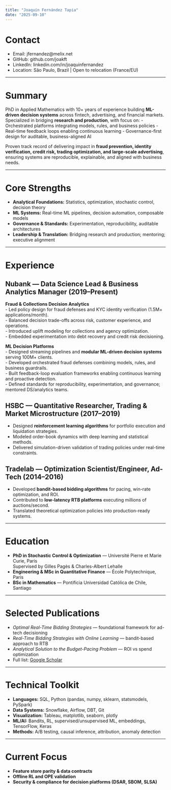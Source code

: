 ```yaml
---
title: "Joaquín Fernández Tapia"
date: "2025-09-10"
---
```


# Contact
- Email: jfernandez@melix.net  
- GitHub: github.com/joakft  
- LinkedIn: linkedin.com/in/joaquinfernandez  
- Location: São Paulo, Brazil | Open to relocation (France/EU)

---

# Summary
PhD in Applied Mathematics with 10+ years of experience building **ML-driven decision systems** across fintech, advertising, and financial markets. Specialized in bridging **research and production**, with focus on:
- Orchestrated platforms integrating models, rules, and business policies
- Real-time feedback loops enabling continuous learning
- Governance-first design for auditable, business-aligned AI

Proven track record of delivering impact in **fraud prevention, identity verification, credit risk, trading optimization, and large-scale advertising**, ensuring systems are reproducible, explainable, and aligned with business needs.

---

# Core Strengths
- **Analytical Foundations:** Statistics, optimization, stochastic control, decision theory  
- **ML Systems:** Real-time ML pipelines, decision automation, composable models  
- **Governance & Standards:** Experimentation, reproducibility, auditable architectures  
- **Leadership & Translation:** Bridging research and production; mentoring; executive alignment  

---

# Experience

## Nubank — Data Science Lead & Business Analytics Manager (2019–Present)
**Fraud & Collections Decision Analytics**  
- Led policy design for fraud defenses and KYC identity verification (1.5M+ applications/month).  
- Balanced decision trade-offs across risk, customer experience, and operations.  
- Introduced uplift modeling for collections and agency optimization.  
- Embedded experimentation into debt recovery and credit risk decisioning.  

**ML Decision Platforms**  
- Designed streaming pipelines and **modular ML-driven decision systems** serving 100M+ clients.  
- Developed orchestrated fraud defenses combining models, rules, and business guardrails.  
- Built feedback-loop evaluation frameworks enabling continuous learning and proactive detection.  
- Defined standards for reproducibility, experimentation, and governance; mentored DS/analytics teams.  

## HSBC — Quantitative Researcher, Trading & Market Microstructure (2017–2019)
- Designed **reinforcement learning algorithms** for portfolio execution and liquidation strategies.  
- Modeled order-book dynamics with deep learning and statistical methods.  
- Delivered simulation-driven validation of trading policies under real-time constraints.  

## Tradelab — Optimization Scientist/Engineer, Ad-Tech (2014–2016)
- Developed **bandit-based bidding algorithms** for pacing, win-rate optimization, and ROI.  
- Contributed to **low-latency RTB platforms** executing millions of auctions/second.  
- Translated theoretical optimization policies into production-ready systems.  

---

# Education
- **PhD in Stochastic Control & Optimization** — Université Pierre et Marie Curie, Paris  
  Supervised by Gilles Pagès & Charles-Albert Lehalle  
- **Engineering & MSc in Quantitative Finance** — École Polytechnique, Paris  
- **BSc in Mathematics** — Pontificia Universidad Católica de Chile, Santiago  

---

# Selected Publications
- *Optimal Real-Time Bidding Strategies* — foundational framework for ad-tech decisioning  
- *Real-Time Bidding Strategies with Online Learning* — bandit-based approach to RTB  
- *Analytical Solution to the Budget-Pacing Problem* — ROI vs spend optimization  
- Full list: [Google Scholar](https://scholar.google.com/citations?user=2DscEkAAAAAJ)  

---

# Technical Toolkit
- **Languages:** SQL, Python (pandas, numpy, sklearn, statsmodels, PySpark)  
- **Data Systems:** Snowflake, Airflow, DBT, Git  
- **Visualization:** Tableau, matplotlib, seaborn, plotly  
- **ML/AI:** Bandits, RL, supervised/unsupervised ML, embeddings, TensorFlow, Keras  
- **Methods:** A/B testing, causal inference, attribution, anomaly detection  

---

# Current Focus
- **Feature store parity & data contracts**  
- **Offline RL and OPE validation**  
- **Security & compliance for decision platforms (DSAR, SBOM, SLSA)**
